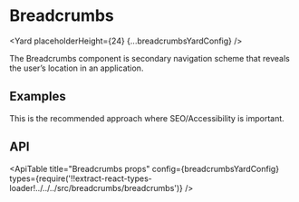 <!--
Copyright (c) Uber Technologies, Inc.

This source code is licensed under the MIT license found in the
LICENSE file in the root directory of this source tree.
-->





<SEO
  description="The Breadcrumbs component is a secondary navigation scheme that reveals the user’s location in an application."
  keywords="breadcrumbs, react breadcrumbs"
/>


# Breadcrumbs

<Yard placeholderHeight={24} {...breadcrumbsYardConfig} />

The Breadcrumbs component is secondary navigation scheme that reveals
the user’s location in an application.

## Examples

<Example title="Breadcrumbs basic usage" path="breadcrumbs/basic.js">
  <BasicBreadcrumbs />
</Example>

<Example title="Breadcrumbs with pseudo separators" path="breadcrumbs/pseudo.js">
  <PseudoBreadcrumbs />
</Example>

This is the recommended approach where SEO/Accessibility is important.

## API

<ApiTable
  title="Breadcrumbs props"
  config={breadcrumbsYardConfig}
  types={require('!!extract-react-types-loader!../../../src/breadcrumbs/breadcrumbs')}
/>

<Exports component={BreadcrumbsExports} title="Breadcrumbs exports" path="baseui/breadcrumbs" />
